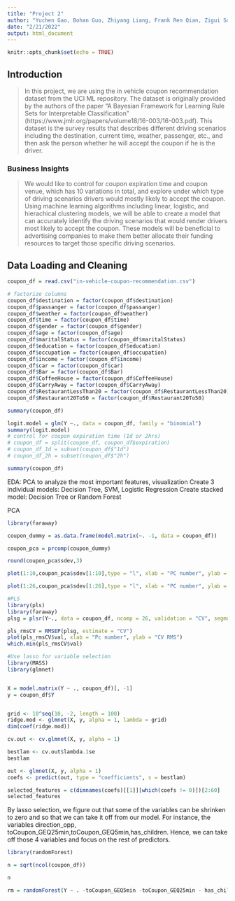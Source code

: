 ```yaml
---
title: "Project 2"
author: "Yuchen Gao, Bohan Guo, Zhiyang Liang, Frank Ren Qian, Zigui Song, Claris (Zihui) Wang"
date: "2/21/2022"
output: html_document
---
```


```r
knitr::opts_chunk$set(echo = TRUE)
```
## Introduction
> In this project, we are using the in vehicle coupon recommendation dataset from the UCI ML repository. The dataset is originally provided by the authors of the paper "A Bayesian Framework for Learning Rule Sets for Interpretable
Classification" (https://www.jmlr.org/papers/volume18/16-003/16-003.pdf). This dataset is the survey results that describes different driving scenarios including the destination, current time, weather, passenger, etc., and then ask the person whether he will accept the coupon if he is the driver.

### Business Insights
> We would like to control for coupon expiration time and coupon venue, which has 10 variations in total, and explore under which type of driving scenarios drivers would mostly likely to accept the coupon. Using machine learning algorithms including linear, logistic, and hierachical clustering models, we will be able to create a model that can accurately identify the driving scenarios that would render drivers most likely to accept the coupon. These models will be beneficial to advertising companies to make them better allocate their funding resources to target those specific driving scenarios. 

## Data Loading and Cleaning
```r
coupon_df = read.csv("in-vehicle-coupon-recommendation.csv")

# factorize columns
coupon_df$destination = factor(coupon_df$destination)
coupon_df$passanger = factor(coupon_df$passanger)
coupon_df$weather = factor(coupon_df$weather)
coupon_df$time = factor(coupon_df$time)
coupon_df$gender = factor(coupon_df$gender)
coupon_df$age = factor(coupon_df$age)
coupon_df$maritalStatus = factor(coupon_df$maritalStatus)
coupon_df$education = factor(coupon_df$education)
coupon_df$occupation = factor(coupon_df$occupation)
coupon_df$income = factor(coupon_df$income)
coupon_df$car = factor(coupon_df$car)
coupon_df$Bar = factor(coupon_df$Bar)
coupon_df$CoffeeHouse = factor(coupon_df$CoffeeHouse)
coupon_df$CarryAway = factor(coupon_df$CarryAway)
coupon_df$RestaurantLessThan20 = factor(coupon_df$RestaurantLessThan20)
coupon_df$Restaurant20To50 = factor(coupon_df$Restaurant20To50)

summary(coupon_df)

```

```r
logit.model = glm(Y ~., data = coupon_df, family = "binomial")
summary(logit.model)
# control for coupon expiration time (1d or 2hrs)
# coupon_df = split(coupon_df, coupon_df$expiration)
# coupon_df_1d = subset(coupon_df$"1d")
# coupon_df_2h = subset(coupon_df$"2h")

summary(coupon_df)
```

EDA: PCA to analyze the most important features, visualization
Create 3 individual models: Decision Tree, SVM, Logistic Regression
Create stacked model: Decision Tree or Random Forest

PCA
```r
library(faraway)

coupon_dummy = as.data.frame(model.matrix(~. -1, data = coupon_df))

coupon_pca = prcomp(coupon_dummy)

round(coupon_pca$sdev,3)

plot(1:10,coupon_pca$sdev[1:10],type = "l", xlab = "PC number", ylab = "SD of PC" )

plot(1:26,coupon_pca$sdev[1:26],type = "l", xlab = "PC number", ylab = "SD of PC" )
```



```r
#PLS
library(pls)
library(faraway)
plsg = plsr(Y~., data = coupon_df, ncomp = 26, validation = "CV", segments = 10)

pls_rmsCV = RMSEP(plsg, estimate = "CV")
plot(pls_rmsCV$val, xlab = "Pc number", ylab = "CV RMS")
which.min(pls_rmsCV$val)

```


```r
#Use lasso for variable selection
library(MASS)
library(glmnet)


X = model.matrix(Y ~ ., coupon_df)[, -1]
y = coupon_df$Y


grid <- 10^seq(10, -2, length = 100)
ridge.mod <- glmnet(X, y, alpha = 1, lambda = grid)
dim(coef(ridge.mod))

cv.out <- cv.glmnet(X, y, alpha = 1)

bestlam <- cv.out$lambda.1se
bestlam

out <- glmnet(X, y, alpha = 1)
coefs <- predict(out, type = "coefficients", s = bestlam)

selected_features = c(dimnames(coefs)[[1]][which(coefs != 0)])[2:60]
selected_features

```
By lasso selection, we figure out that some of the variables can be shrinken to zero and so that we can take it off from our model. For instance, the variables direction_opp, toCoupon_GEQ25min,toCoupon_GEQ5min,has_children. Hence, we can take off those 4 variables and focus on the rest of predictors.



```r
library(randomForest)

n = sqrt(ncol(coupon_df))

n

rm = randomForest(Y ~ . -toCoupon_GEQ5min -toCoupon_GEQ25min - has_children - direction_opp , data = coupon_df, mtry = n,importance=TRUE)


```





